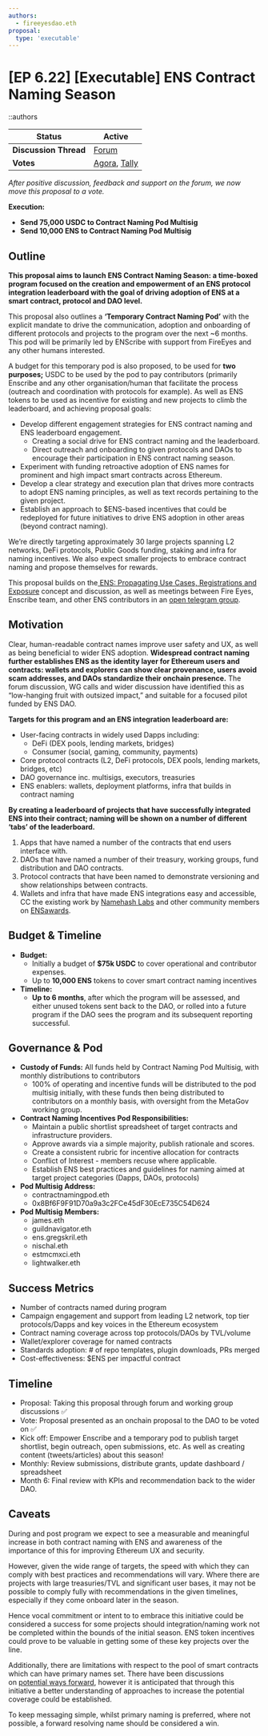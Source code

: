 ```yaml
---
authors:
  - fireeyesdao.eth
proposal:
  type: 'executable'
---
```


# [EP 6.22] [Executable] ENS Contract Naming Season

::authors

| **Status**            | Active                                                                                                                                                                                                                                                  |
| --------------------- | ------------------------------------------------------------------------------------------------------------------------------------------------------------------------------------------------------------------------------------------------------- |
| **Discussion Thread** | [Forum](https://discuss.ens.domains/t/21402/)                                                                                                                                                                                                           |
| **Votes**             | [Agora](https://agora.ensdao.org/proposals/89533866253315759669817396047764505253840458037760720608881002428435364696940), [Tally](https://tally.ensdao.org/dao/proposal/89533866253315759669817396047764505253840458037760720608881002428435364696940) |

_After positive discussion, feedback and support on the forum, we now move this proposal to a vote._

**Execution:**

- **Send 75,000 USDC to Contract Naming Pod Multisig**
- **Send 10,000 ENS to Contract Naming Pod Multisig**

## Outline

**This proposal aims to launch ENS Contract Naming Season: a time-boxed program focused on the creation and empowerment of an ENS protocol integration leaderboard with the goal of driving adoption of ENS at a smart contract, protocol and DAO level.**

This proposal also outlines a **‘Temporary Contract Naming Pod’** with the explicit mandate to drive the communication, adoption and onboarding of different protocols and projects to the program over the next ~6 months. This pod will be primarily led by ENScribe with support from FireEyes and any other humans interested.

A budget for this temporary pod is also proposed, to be used for **two purposes;** USDC to be used by the pod to pay contributors (primarily Enscribe and any other organisation/human that facilitate the process (outreach and coordination with protocols for example). As well as ENS tokens to be used as incentive for existing and new projects to climb the leaderboard, and achieving proposal goals:

- Develop different engagement strategies for ENS contract naming and ENS leaderboard engagement.
  - Creating a social drive for ENS contract naming and the leaderboard.
  - Direct outreach and onboarding to given protocols and DAOs to encourage their participation in ENS contract naming season.
- Experiment with funding retroactive adoption of ENS names for prominent and high impact smart contracts across Ethereum.
- Develop a clear strategy and execution plan that drives more contracts to adopt ENS naming principles, as well as text records pertaining to the given project.
- Establish an approach to $ENS-based incentives that could be redeployed for future initiatives to drive ENS adoption in other areas (beyond contract naming).

We’re directly targeting approximately 30 large projects spanning L2 networks, DeFi protocols, Public Goods funding, staking and infra for naming incentives. We also expect smaller projects to embrace contract naming and propose themselves for rewards.

This proposal builds on the[ ENS: Propagating Use Cases, Registrations and Exposure](https://discuss.ens.domains/t/ens-propagating-use-cases-registrations-and-exposure/21170) concept and discussion, as well as meetings between Fire Eyes, Enscribe team, and other ENS contributors in an [open telegram group](https://t.me/+LdcTc3AxpPI4N2I5).

## Motivation

Clear, human-readable contract names improve user safety and UX, as well as being beneficial to wider ENS adoption. **Widespread contract naming further establishes ENS as the identity layer for Ethereum users and contracts: wallets and explorers can show clear provenance, users avoid scam addresses, and DAOs standardize their onchain presence.** The forum discussion, WG calls and wider discussion have identified this as “low-hanging fruit with outsized impact,” and suitable for a focused pilot funded by ENS DAO.

**Targets for this program and an ENS integration leaderboard are:**

- User-facing contracts in widely used Dapps including:
  - DeFi (DEX pools, lending markets, bridges)
  - Consumer (social, gaming, community, payments)
- Core protocol contracts (L2, DeFi protocols, DEX pools, lending markets, bridges, etc)
- DAO governance inc. multisigs, executors, treasuries
- ENS enablers: wallets, deployment platforms, infra that builds in contract naming

**By creating a leaderboard of projects that have successfully integrated ENS into their contract; naming will be shown on a number of different ‘tabs’ of the leaderboard.**

1. Apps that have named a number of the contracts that end users interface with.
2. DAOs that have named a number of their treasury, working groups, fund distribution and DAO contracts.
3. Protocol contracts that have been named to demonstrate versioning and show relationships between contracts.
4. Wallets and infra that have made ENS integrations easy and accessible, CC the existing work by [Namehash Labs](https://namehashlabs.org/ 'Namehash Labs') and other community members on [ENSawards](https://ensawards.org/benchmarks).

## Budget & Timeline

- **Budget:**
  - Initially a budget of **$75k USDC** to cover operational and contributor expenses.
  - Up to **10,000 ENS** tokens to cover smart contract naming incentives
- **Timeline:**
  - **Up to 6 months**, after which the program will be assessed, and either unused tokens sent back to the DAO, or rolled into a future program if the DAO sees the program and its subsequent reporting successful.

## Governance & Pod

- **Custody of Funds:** All funds held by Contract Naming Pod Multisig, with monthly distributions to contributors
  - 100% of operating and incentive funds will be distributed to the pod multisig initially, with these funds then being distributed to contributors on a monthly basis, with oversight from the MetaGov working group.
- **Contract Naming Incentives Pod Responsibilities:**
  - Maintain a public shortlist spreadsheet of target contracts and infrastructure providers.
  - Approve awards via a simple majority, publish rationale and scores.
  - Create a consistent rubric for incentive allocation for contracts
  - Conflict of Interest - members recuse where applicable.
  - Establish ENS best practices and guidelines for naming aimed at target project categories (Dapps, DAOs, protocols)
- **Pod Multisig Address:**&#x20;
  - contractnamingpod.eth
  - 0x8Bf6F9F91D70a9a3c2FCe45dF30EcE735C54D624
- **Pod Multisig Members:**
  - james.eth
  - guildnavigator.eth
  - ens.gregskril.eth
  - nischal.eth
  - estmcmxci.eth
  - lightwalker.eth

## Success Metrics

- Number of contracts named during program
- Campaign engagement and support from leading L2 network, top tier protocols/Dapps and key voices in the Ethereum ecosystem
- Contract naming coverage across top protocols/DAOs by TVL/volume
- Wallet/explorer coverage for named contracts
- Standards adoption: # of repo templates, plugin downloads, PRs merged
- Cost-effectiveness: $ENS per impactful contract

## Timeline

- Proposal: Taking this proposal through forum and working group discussions ✅
- Vote: Proposal presented as an onchain proposal to the DAO to be voted on ✅
- Kick off: Empower Enscribe and a temporary pod to publish target shortlist, begin outreach, open submissions, etc. As well as creating content (tweets/articles) about this season!
- Monthly: Review submissions, distribute grants, update dashboard / spreadsheet
- Month 6: Final review with KPIs and recommendation back to the wider DAO.

## Caveats

During and post program we expect to see a measurable and meaningful increase in both contract naming with ENS and awareness of the importance of this for improving Ethereum UX and security.

However, given the wide range of targets, the speed with which they can comply with best practices and recommendations will vary. Where there are projects with large treasuries/TVL and significant user bases, it may not be possible to comply fully with recommendations in the given timelines, especially if they come onboard later in the season.

Hence vocal commitment or intent to to embrace this initiative could be considered a success for some projects should integration/naming work not be completed within the bounds of the initial season. ENS token incentives could prove to be valuable in getting some of these key projects over the line.

Additionally, there are limitations with respect to the pool of smart contracts which can have primary names set. There have been discussions on [potential ways forward](https://discuss.ens.domains/t/approaches-to-support-setting-primary-names-for-all-contracts/20919), however it is anticipated that through this initiative a better understanding of approaches to increase the potential coverage could be established.

To keep messaging simple, whilst primary naming is preferred, where not possible, a forward resolving name should be considered a win.
